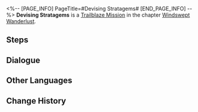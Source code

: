 <%-- [PAGE_INFO]
PageTitle=#Devising Stratagems#
[END_PAGE_INFO] --%>
{{Stub|Dialogue, characters, and location(s)}}
{{Mission Infobox
|id            = 1020302
|title         = 
|image         = Mission Devising Stratagems.png
|type          = Trailblaze
|event_name    = 
|chapter       = Windswept Wanderlust
|requirements  = [[Trailblaze Mission]] ''[[Amidst the Mara-Struck]]'' completed
|summary       = In the Palace of Astrum, the hopeful Trailblazers are rejected by Yukong.<br />Fortunately, General Jing Yuan of Luofu's Cloud Knights appears and intervenes. However, he does not entrust you with the task of searching for the Stellaron, instead instructing you to locate Kafka's unpredictable whereabouts.<br />You have a short rest after leaving the Palace of Astrum, and you wonder what Dan Heng might be doing right now.
|characters    = <!--characters that appear in this mission-->
|startLocation = <!--location as it intially appears on the mission screen-->
|world         = <!--i.e. Penacony-->
|area          = <!--i.e. A Child's Dream-->
|prev          = 
|next          = Devising Stratagems
|exp           = 800
|credits       = 30000
|stellarJade   = 
|other         = {{Card List|Traveler's Guide*3;Refined Aether*3|delim=;}}
}}
'''Devising Stratagems''' is a [[Trailblaze Mission]] in the chapter [[Windswept Wanderlust]].

==Steps==


<!--
==Gameplay Notes==

--><!--
==Trial Character==

-->
==Dialogue==
{{Stub Dialogue}}


==Other Languages==
{{Other Languages
|en   = Devising Stratagems
|zhs  = 紫府通谒，将军定策
|zht  = 紫府通謁，將軍定策
|ja   = 紫府へ謁見、将軍の策定
|ko   = 알현, 장군의 전략
|es   = La estratagema del general
|fr   = Mettre au point des stratagèmes
|ru   = Хитрые уловки
|th   = เผชิญหน้าผู้นำแห่งกลยุทธ์
|vi   = Diện Kiến Cõi Tiên, Tướng Quân Thiết Sách
|de   = Strategische Planung
|id   = Merancang Strategi
|pt   = Elaborando Estratagemas
}}

==Change History==
{{Change History|1.0}}
